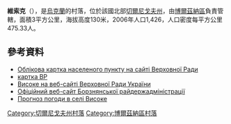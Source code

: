 {{coord|51|19|59|N|32|33|18|E|scale:100000|display=title}}

'''維索克'''（{{lang-uk|Високе}}），是[[烏克蘭|烏克蘭]]的村落，位於該國北部[[切爾尼戈夫州|切爾尼戈夫州]]，由[[博爾茲納區|博爾茲納區]]負責管轄，面積3平方公里，海拔高度130米，2006年人口1,426，人口密度每平方公里475.33人。

==參考資料==
*[http://w1.c1.rada.gov.ua/pls/z7503/A005?rdat1=20.07.2012&rf7571=39689 Облікова картка населеного пункту на сайті Верховної Ради ]
*[http://w1.c1.rada.gov.ua/pls/z7503/A005?rdat1=20.07.2012&rf7571=39689 картка ВР]
* [http://w1.c1.rada.gov.ua/pls/z7503/A005?rdat1=20.07.2012&rf7571=39689 Високе на веб-сайті Верховної Ради України]
* [http://borzadm.cg.gov.ua/ Офіційний веб-сайт Борзнянської райдержадміністрації] {{Wayback|url=http://borzadm.cg.gov.ua/ |date=20140223172758 }}
* [http://weather.in.ua/ua/chernigovskaja/3678 Прогноз погоди в селі Високе]

[[Category:切爾尼戈夫州村落|Category:切爾尼戈夫州村落]]
[[Category:博爾茲納區村落|Category:博爾茲納區村落]]


{{Chernihiv-geo-stub}}